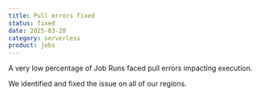 ```yaml
---
title: Pull errors fixed
status: fixed
date: 2025-03-20
category: serverless
product: jobs
---
```


A very low percentage of Job Runs faced pull errors impacting execution. 

We identified and fixed the issue on all of our regions.

